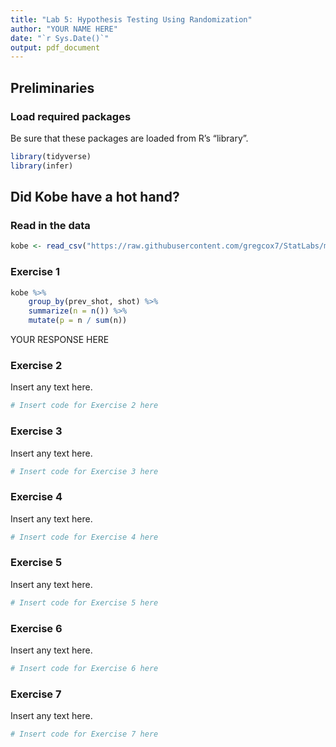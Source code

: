 ```yaml
---
title: "Lab 5: Hypothesis Testing Using Randomization"
author: "YOUR NAME HERE"
date: "`r Sys.Date()`"
output: pdf_document
---
```


## Preliminaries

### Load required packages

Be sure that these packages are loaded from R's "library".

```r
library(tidyverse)
library(infer)
```

## Did Kobe have a hot hand?

### Read in the data

```r
kobe <- read_csv("https://raw.githubusercontent.com/gregcox7/StatLabs/main/data/kobe.csv")
```

### Exercise 1

```r
kobe %>%
    group_by(prev_shot, shot) %>%
    summarize(n = n()) %>%
    mutate(p = n / sum(n))
```

YOUR RESPONSE HERE

### Exercise 2

Insert any text here.

```r
# Insert code for Exercise 2 here
```


### Exercise 3

Insert any text here.

```r
# Insert code for Exercise 3 here
```


### Exercise 4

Insert any text here.

```r
# Insert code for Exercise 4 here
```


### Exercise 5

Insert any text here.

```r
# Insert code for Exercise 5 here
```


### Exercise 6

Insert any text here.

```r
# Insert code for Exercise 6 here
```


### Exercise 7

Insert any text here.

```r
# Insert code for Exercise 7 here
```

